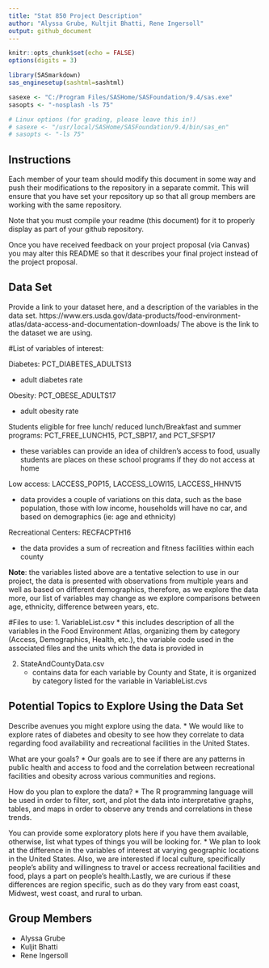 ```yaml
---
title: "Stat 850 Project Description"
author: "Alyssa Grube, Kultjit Bhatti, Rene Ingersoll"
output: github_document
---
```


```r
knitr::opts_chunk$set(echo = FALSE)
options(digits = 3)
```

```r

library(SASmarkdown)
sas_enginesetup(sashtml=sashtml)

sasexe <- "C:/Program Files/SASHome/SASFoundation/9.4/sas.exe"
sasopts <- "-nosplash -ls 75"

# Linux options (for grading, please leave this in!)
# sasexe <- "/usr/local/SASHome/SASFoundation/9.4/bin/sas_en"
# sasopts <- "-ls 75"
```


## Instructions
  
Each member of your team should modify this document in some way and push their modifications to the repository in a separate commit. This will ensure that you have set your repository up so that all group members are working with the same repository. 

Note that you must compile your readme (this document) for it to properly display as part of your github repository. 

Once you have received feedback on your project proposal (via Canvas) you may alter this README so that it describes your final project instead of the project proposal. 

## Data Set
Provide a link to your dataset here, and a description of the variables in the data set.
https://www.ers.usda.gov/data-products/food-environment-atlas/data-access-and-documentation-downloads/
The above is the link to the dataset we are using.

#List of variables of interest:  

Diabetes: PCT_DIABETES_ADULTS13 

 * adult diabetes rate 

Obesity: PCT_OBESE_ADULTS17  

 * adult obesity rate  

Students eligible for free lunch/ reduced lunch/Breakfast and summer programs: PCT_FREE_LUNCH15, PCT_SBP17, and PCT_SFSP17 

 * these variables can provide an idea of children's access to food, usually     students are places on these school programs if they do not access at home 

Low access: LACCESS_POP15, LACCESS_LOWI15, LACCESS_HHNV15 

 * data provides a couple of variations on this data, such as the base population, those with low income, households will have no car, and based on demographics (ie: age and ethnicity) 

Recreational Centers: RECFACPTH16 

 * the data provides a sum of recreation and fitness facilities within each county 

**Note**: the variables listed above are a tentative selection to use in our project, the data is presented with observations from multiple years and well as based on different demographics, therefore, as we explore the data more, our list of variables may change as we explore comparisons between age, ethnicity, difference between years, etc. 

#Files to use:
1.  VariableList.csv 
  * this includes description of all the variables in the Food Environment Atlas, organizing them by category (Access, Demographics, Health, etc.), the variable code used in the associated files and the units which the data is provided in
    
2.  StateAndCountyData.csv
    *  contains data for each variable by County and State, it is organized by category listed for the variable in VariableList.cvs
    

## Potential Topics to Explore Using the Data Set
Describe avenues you might explore using the data. 
* We would like to explore rates of diabetes and obesity to see how they correlate to data regarding food availability and recreational facilities in the United States. 

What are your goals? 
* Our goals are to see if there are any patterns in public health and access to food and the correlation between recreational facilities and obesity across various communities and regions. 

How do you plan to explore the data? 
* The R programming language will be used in order to filter, sort, and plot the data into interpretative graphs, tables, and maps in order to observe any trends and correlations in these trends. 


You can provide some exploratory plots here if you have them available, otherwise, list what types of things you will be looking for.
* We plan to look at the difference in the variables of interest at varying geographic locations in the United States. Also, we are interested if local culture, specifically people's ability and willingness to travel or access recreational facilities and food, plays a part on people's health.Lastly, we are curious if these differences are region specific, such as do they vary from east coast, Midwest, west coast, and rural to urban.


## Group Members
* Alyssa Grube
* Kuljit Bhatti
* Rene Ingersoll

